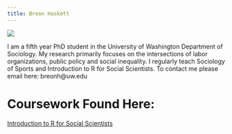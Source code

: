 ```yaml
---
title: Breon Haskett 
---
```



![](https://soc.washington.edu/sites/soc/files/styles/portrait/public/photos/breon_landscape_crop.jpg?itok=gqCU8uXX)

I am a fifth year PhD student in the University of Washington Department of Sociology. My research primarily focuses on the intersections of labor organizations, public policy and social inequality. I regularly teach Sociology of Sports and Introduction to R for Social Scientists. To contact me please email here: breonh@uw.edu  

# Coursework Found Here:

[Introduction to R for Social Scientists](https://breonh.github.io/csss_508/)